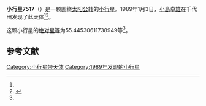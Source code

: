 {{Infobox planet
| bgcolour = #FFFFC0
| name = 7517
| symbol = 
| image = 
| caption = 
| discovery = yes
| discovery_ref = 
| discoverer = [[小島卓雄|小島卓雄]]
| discovery_site = [[千代田|千代田]] 
| discovered = 1989年1月3日
| designations = yes
| mp_name = 
| named_after = 
| alt_names = 1989 AD/ 1938 UV / 1961 VJ / 1980 TF7 / 1982 FU3
| mp_category = [[主带小行星|主带小行星]]
| orbit_ref = <ref name="a">[http://ssd.jpl.nasa.gov/sbdb.cgi?sstr=7517 7517] {{Wayback|url=http://ssd.jpl.nasa.gov/sbdb.cgi?sstr=7517 |date=20210721025449 }}，小行星數據庫瀏覽器（JPL Small-Body Database Browser）－[[美国国家航空航天局|美国国家航空航天局]]喷气推进实验室</ref>
| epoch = 2456400.5 (2013年4月18日更新)
| aphelion = {{convert|3.086091491644715|AU|km|3|abbr=on|lk=out}}
| perihelion = {{convert|1.806979967435261|AU|km|3|abbr=on}}
| semimajor = {{convert|2.446535729539988|AU|km|3|abbr=on}}
| eccentricity = 0.261412803
| period = 1397.737995 [[日|日]]<br />3.83[[儒略年|儒略年]]
| avg_speed = 
| inclination = 6.058221042451219
| asc_node = .6620047391468592
| mean_anomaly = 
| arg_peri = 55.44530611738949
| satellites = 
| physical_characteristics = yes
| dimensions = 
| mass = 
| density = 
| surface_grav = 
| escape_velocity = 
| sidereal_day = 
| axial_tilt = 
| pole_ecliptic_lat = 
| pole_ecliptic_lon = 
| albedo = 
| temperatures= 
| temp_name1 = 
| mean_temp_1 = 
| max_temp_1 = 
| temp_name2 = 
| max_temp_2 = 
| spectral_type = 
| abs_magnitude = 55.44530611738949
}}

'''小行星7517'''（{{lang-en|7517}}）是一颗围绕[[太阳|太阳]][[公转|公转]]的[[小行星|小行星]]。1989年1月3日，[[小島卓雄|小島卓雄]]在千代田发现了此天体<ref name="a" /><ref>{{cite news|title=小行星列表|url=http://cfa-www.harvard.edu/iau/lists/NumberedMPs.txt|accessdate=2013-07-08|newspaper=哈佛大学|archive-date=2008-05-17|archive-url=https://web.archive.org/web/20080517010638/http://cfa-www.harvard.edu/iau/lists/NumberedMPs.txt|dead-url=no}}</ref>。

这颗小行星的[[绝对星等|绝对星等]]为55.44530611738949等<ref name="a" />。

==参考文献==
{{reflist}}
{{Minor Planet Number|[[小行星7516|小行星7516]]|[[小行星7518|小行星7518]]}}

{{小天体}}

[[Category:小行星带天体|Category:小行星带天体]]
[[Category:1989年发现的小行星|Category:1989年发现的小行星]]

{{asteroid-stub}}